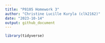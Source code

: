 ```yaml
---
title: "P8105 Homework 3"
author: "Christine Lucille Kuryla (clk2162)"
date: "2023-10-14"
output: github_document
---
```


```r
library(tidyverse)
```

